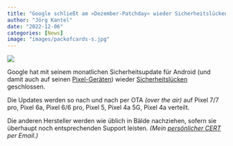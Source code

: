 ```yaml
---
title: "Google schließt am »Dezember-Patchday« wieder Sicherheitslücken in Android"
author: "Jörg Kantel"
date: "2022-12-06"
categories: [News]
image: "images/packofcards-s.jpg"
---
```


[![](images/packofcards-b.jpg)](https://collectingalice.com/wp-content/gallery/pack-of-cards/cache/Gwynedd_Hudson_Alice_in_Wonderland_39_Pack_of_cards.jpg-nggid03304-ngg0dyn-600x800x100-00f0w010c010r110f110r010t010.jpg)

Google hat mit seinem monatlichen Sicherheitsupdate für Android (und damit auch auf seinen [Pixel-Geräten](https://source.android.com/docs/security/bulletin/pixel/2022-12-01)) wieder [Sicherheitslücken](https://source.android.com/docs/security/bulletin/2022-12-01) geschlossen.

Die Updates werden so nach und nach per OTA *(over the air)* auf Pixel 7/7 pro, Pixel 6a, Pixel 6/6 pro, Pixel 5, Pixel 4a 5G, Pixel 4a verteilt.

Die anderen Hersteller werden wie üblich in Bälde nachziehen, sofern sie überhaupt noch entsprechenden Support leisten. *(Mein [persönlicher CERT](http://www.gwdg.de/~mreiman1/) per Email.)*
